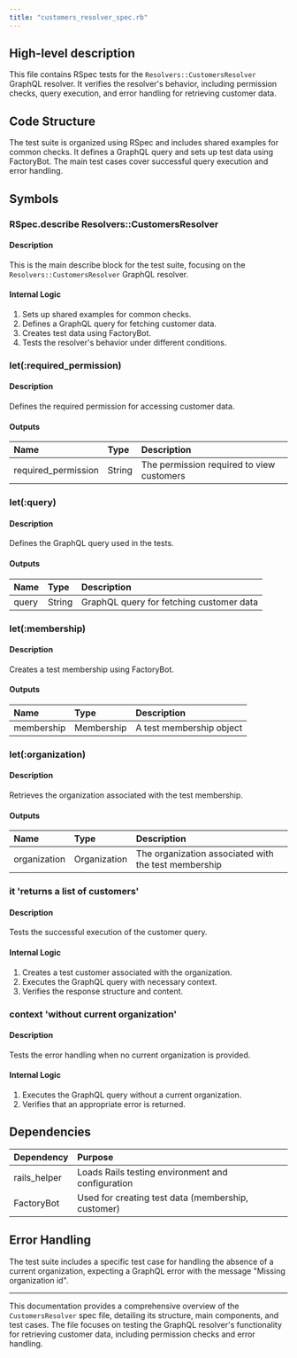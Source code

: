 ```yaml
---
title: "customers_resolver_spec.rb"
---
```


## High-level description
This file contains RSpec tests for the `Resolvers::CustomersResolver` GraphQL resolver. It verifies the resolver's behavior, including permission checks, query execution, and error handling for retrieving customer data.

## Code Structure
The test suite is organized using RSpec and includes shared examples for common checks. It defines a GraphQL query and sets up test data using FactoryBot. The main test cases cover successful query execution and error handling.

## Symbols

### RSpec.describe Resolvers::CustomersResolver
#### Description
This is the main describe block for the test suite, focusing on the `Resolvers::CustomersResolver` GraphQL resolver.

#### Internal Logic
1. Sets up shared examples for common checks.
2. Defines a GraphQL query for fetching customer data.
3. Creates test data using FactoryBot.
4. Tests the resolver's behavior under different conditions.

### let(:required_permission)
#### Description
Defines the required permission for accessing customer data.

#### Outputs
| Name | Type | Description |
|:-----|:-----|:------------|
| required_permission | String | The permission required to view customers |

### let(:query)
#### Description
Defines the GraphQL query used in the tests.

#### Outputs
| Name | Type | Description |
|:-----|:-----|:------------|
| query | String | GraphQL query for fetching customer data |

### let(:membership)
#### Description
Creates a test membership using FactoryBot.

#### Outputs
| Name | Type | Description |
|:-----|:-----|:------------|
| membership | Membership | A test membership object |

### let(:organization)
#### Description
Retrieves the organization associated with the test membership.

#### Outputs
| Name | Type | Description |
|:-----|:-----|:------------|
| organization | Organization | The organization associated with the test membership |

### it 'returns a list of customers'
#### Description
Tests the successful execution of the customer query.

#### Internal Logic
1. Creates a test customer associated with the organization.
2. Executes the GraphQL query with necessary context.
3. Verifies the response structure and content.

### context 'without current organization'
#### Description
Tests the error handling when no current organization is provided.

#### Internal Logic
1. Executes the GraphQL query without a current organization.
2. Verifies that an appropriate error is returned.

## Dependencies
| Dependency | Purpose |
|:-----------|:--------|
| rails_helper | Loads Rails testing environment and configuration |
| FactoryBot | Used for creating test data (membership, customer) |

## Error Handling
The test suite includes a specific test case for handling the absence of a current organization, expecting a GraphQL error with the message "Missing organization id".

___

This documentation provides a comprehensive overview of the `CustomersResolver` spec file, detailing its structure, main components, and test cases. The file focuses on testing the GraphQL resolver's functionality for retrieving customer data, including permission checks and error handling.